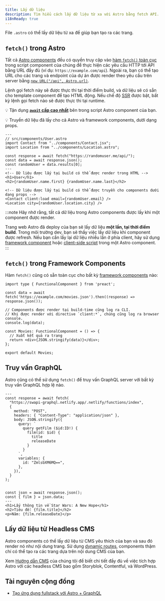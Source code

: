 ```yaml
---
title: Lấy dữ liệu
description: Tìm hiểu cách lấy dữ liệu từ xa với Astro bằng fetch API.
i18nReady: true
---
```


File `.astro` có thể lấy dữ liệu từ xa để giúp bạn tạo ra các trang.

## `fetch()` trong Astro

Tất cả [Astro components](/en/basics/astro-components/) đều có quyền truy cập vào [hàm `fetch()` toàn cục](https://developer.mozilla.org/en-US/docs/Web/API/fetch) trong script component của chúng để thực hiện các yêu cầu HTTP tới API bằng URL đầy đủ (ví dụ: `https://example.com/api`).
Ngoài ra, bạn có thể tạo URL cho các trang và endpoint của dự án được render theo yêu cầu trên server bằng [`new URL("/api", Astro.url)`](/en/reference/api-reference/#url).

Lệnh gọi fetch này sẽ được thực thi tại thời điểm build, và dữ liệu sẽ có sẵn cho template component để tạo HTML động. Nếu chế độ [SSR](/en/guides/on-demand-rendering/) được bật, bất kỳ lệnh gọi fetch nào sẽ được thực thi tại runtime.

💡 Tận dụng [**`await` cấp cao nhất**](https://developer.mozilla.org/en-US/docs/Web/JavaScript/Reference/Operators/await#top_level_await) bên trong script Astro component của bạn.

💡 Truyền dữ liệu đã lấy cho cả Astro và framework components, dưới dạng props.

```astro /await fetch\\(.*?\\);/
---
// src/components/User.astro
import Contact from "../components/Contact.jsx";
import Location from "../components/Location.astro";

const response = await fetch("https://randomuser.me/api/");
const data = await response.json();
const randomUser = data.results[0];
---
<!-- Dữ liệu được lấy tại build có thể được render trong HTML -->
<h1>User</h1>
<h2>{randomUser.name.first} {randomUser.name.last}</h2>

<!-- Dữ liệu được lấy tại build có thể được truyền cho components dưới dạng props -->
<Contact client:load email={randomUser.email} />
<Location city={randomUser.location.city} />
```

:::note
Hãy nhớ rằng, tất cả dữ liệu trong Astro components được lấy khi một component được render.

Trang web Astro đã deploy của bạn sẽ lấy dữ liệu **một lần, tại thời điểm build**. Trong môi trường dev, bạn sẽ thấy việc lấy dữ liệu khi component được refresh. Nếu bạn cần lấy lại dữ liệu nhiều lần ở phía client, hãy sử dụng [framework component](/en/guides/framework-components/) hoặc [client-side script](/en/guides/client-side-scripts/) trong một Astro component.
:::

## `fetch()` trong Framework Components

Hàm `fetch()` cũng có sẵn toàn cục cho bất kỳ [framework components](/en/guides/framework-components/) nào:

```tsx title="src/components/Movies.tsx" /await fetch\\(.*?\\)/
import type { FunctionalComponent } from 'preact';

const data = await fetch('https://example.com/movies.json').then((response) => response.json());

// Components được render tại build-time cũng log ra CLI.
// Khi được render với directive `client:*`, chúng cũng log ra browser console.
console.log(data);

const Movies: FunctionalComponent = () => {
  // Xuất kết quả ra trang
  return <div>{JSON.stringify(data)}</div>;
};

export default Movies;
```

## Truy vấn GraphQL

Astro cũng có thể sử dụng `fetch()` để truy vấn GraphQL server với bất kỳ truy vấn GraphQL hợp lệ nào.

```astro title="src/components/Film.astro" "await fetch"
---
const response = await fetch(
  "https://swapi-graphql.netlify.app/.netlify/functions/index",
  {
    method: "POST",
    headers: { "Content-Type": "application/json" },
    body: JSON.stringify({
      query: `
        query getFilm ($id:ID!) {
          film(id: $id) {
            title
            releaseDate
          }
        }
      `,
      variables: {
        id: "ZmlsbXM6MQ==",
      },
    }),
  }
);


const json = await response.json();
const { film } = json.data;
---
<h1>Lấy thông tin về Star Wars: A New Hope</h1>
<h2>Tiêu đề: {film.title}</h2>
<p>Năm: {film.releaseDate}</p>
```

## Lấy dữ liệu từ Headless CMS

Astro components có thể lấy dữ liệu từ CMS yêu thích của bạn và sau đó render nó như nội dung trang. Sử dụng [dynamic routes](/en/guides/routing/#dynamic-routes), components thậm chí có thể tạo ra các trang dựa trên nội dung CMS của bạn.

Xem [Hướng dẫn CMS](/en/guides/cms/) của chúng tôi để biết chi tiết đầy đủ về việc tích hợp Astro với các headless CMS bao gồm Storyblok, Contentful, và WordPress.

## Tài nguyên cộng đồng

- [Tạo ứng dụng fullstack với Astro + GraphQL](https://robkendal.co.uk/blog/how-to-build-astro-site-with-graphql/)